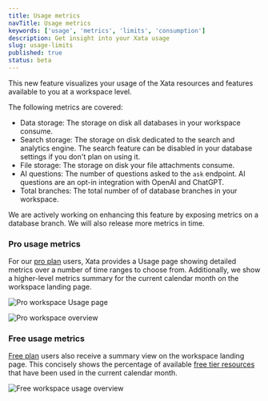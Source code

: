 ```yaml
---
title: Usage metrics
navTitle: Usage metrics
keywords: ['usage', 'metrics', 'limits', 'consumption']
description: Get insight into your Xata usage
slug: usage-limits
published: true
status: beta
---
```


This new feature visualizes your usage of the Xata resources and features available to you at a workspace level.

The following metrics are covered:

- Data storage: The storage on disk all databases in your workspace consume.
- Search storage: The storage on disk dedicated to the search and analytics engine. The search feature can be disabled in your database settings if you don't plan on using it.
- File storage: The storage on disk your file attachments consume.
- AI questions: The number of questions asked to the `ask` endpoint. AI questions are an opt-in integration with OpenAI and ChatGPT.
- Total branches: The total number of of database branches in your workspace.

We are actively working on enhancing this feature by exposing metrics on a database branch. We will also release more metrics in time.

### Pro usage metrics

For our [pro plan](/docs/concepts/pricing#pro-plan) users, Xata provides a Usage page showing detailed metrics over a number of time ranges to choose from. Additionally, we show a higher-level metrics summary for the current calendar month on the workspace landing page.

![Pro workspace Usage page](images/pro-usage-details.png)

![Pro workspace overview](images/pro-usage-overview.png)

### Free usage metrics

[Free plan](/docs/concepts/pricing#free-plan) users also receive a summary view on the workspace landing page. This concisely shows the percentage of available [free tier resources](/docs/concepts/pricing#pricing-plans) that have been used in the current calendar month.

![Free workspace usage overview](images/free-usage-overview.png)
